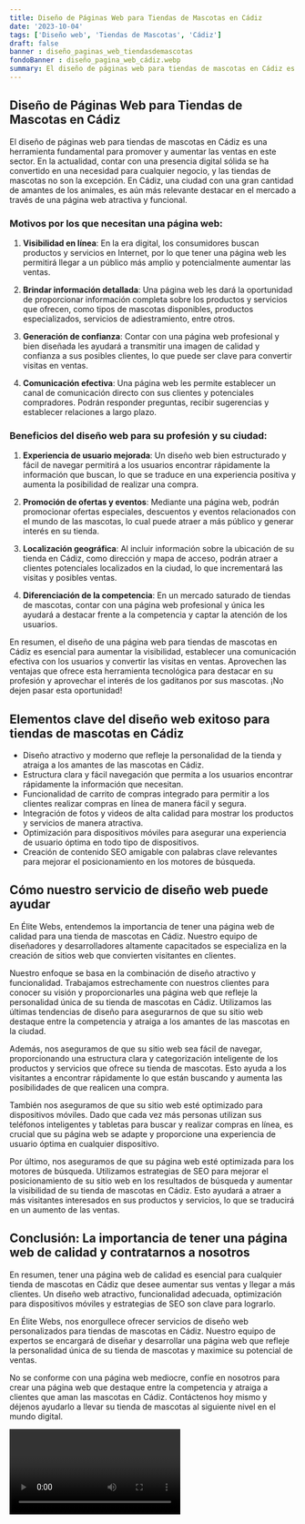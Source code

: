 ```yaml
---
title: Diseño de Páginas Web para Tiendas de Mascotas en Cádiz
date: '2023-10-04'
tags: ['Diseño web', 'Tiendas de Mascotas', 'Cádiz']
draft: false
banner : diseño_paginas_web_tiendasdemascotas
fondoBanner : diseño_pagina_web_cádiz.webp
summary: El diseño de páginas web para tiendas de mascotas en Cádiz es una herramienta fundamental para promover y aumentar las ventas en este sector. En la actualidad, contar con una presencia digital sólida se ha convertido en una necesidad para cualquier negocio, y las tiendas de mascotas no son la excepción. En Cádiz, una ciudad con una gran cantidad de amantes de los animales, es aún más relevante destacar en el mercado a través de una página web atractiva y funcional.
---
```


## Diseño de Páginas Web para Tiendas de Mascotas en Cádiz

El diseño de páginas web para tiendas de mascotas en Cádiz es una herramienta fundamental para promover y aumentar las ventas en este sector. En la actualidad, contar con una presencia digital sólida se ha convertido en una necesidad para cualquier negocio, y las tiendas de mascotas no son la excepción. En Cádiz, una ciudad con una gran cantidad de amantes de los animales, es aún más relevante destacar en el mercado a través de una página web atractiva y funcional.

### Motivos por los que necesitan una página web:

1. **Visibilidad en línea**: En la era digital, los consumidores buscan productos y servicios en Internet, por lo que tener una página web les permitirá llegar a un público más amplio y potencialmente aumentar las ventas.

2. **Brindar información detallada**: Una página web les dará la oportunidad de proporcionar información completa sobre los productos y servicios que ofrecen, como tipos de mascotas disponibles, productos especializados, servicios de adiestramiento, entre otros.

3. **Generación de confianza**: Contar con una página web profesional y bien diseñada les ayudará a transmitir una imagen de calidad y confianza a sus posibles clientes, lo que puede ser clave para convertir visitas en ventas.

4. **Comunicación efectiva**: Una página web les permite establecer un canal de comunicación directo con sus clientes y potenciales compradores. Podrán responder preguntas, recibir sugerencias y establecer relaciones a largo plazo.

### Beneficios del diseño web para su profesión y su ciudad:

1. **Experiencia de usuario mejorada**: Un diseño web bien estructurado y fácil de navegar permitirá a los usuarios encontrar rápidamente la información que buscan, lo que se traduce en una experiencia positiva y aumenta la posibilidad de realizar una compra.

2. **Promoción de ofertas y eventos**: Mediante una página web, podrán promocionar ofertas especiales, descuentos y eventos relacionados con el mundo de las mascotas, lo cual puede atraer a más público y generar interés en su tienda.

3. **Localización geográfica**: Al incluir información sobre la ubicación de su tienda en Cádiz, como dirección y mapa de acceso, podrán atraer a clientes potenciales localizados en la ciudad, lo que incrementará las visitas y posibles ventas.

4. **Diferenciación de la competencia**: En un mercado saturado de tiendas de mascotas, contar con una página web profesional y única les ayudará a destacar frente a la competencia y captar la atención de los usuarios.

En resumen, el diseño de una página web para tiendas de mascotas en Cádiz es esencial para aumentar la visibilidad, establecer una comunicación efectiva con los usuarios y convertir las visitas en ventas. Aprovechen las ventajas que ofrece esta herramienta tecnológica para destacar en su profesión y aprovechar el interés de los gaditanos por sus mascotas. ¡No dejen pasar esta oportunidad!

<GifSeo />

<Cta />

## Elementos clave del diseño web exitoso para tiendas de mascotas en Cádiz

- Diseño atractivo y moderno que refleje la personalidad de la tienda y atraiga a los amantes de las mascotas en Cádiz.
- Estructura clara y fácil navegación que permita a los usuarios encontrar rápidamente la información que necesitan.
- Funcionalidad de carrito de compras integrado para permitir a los clientes realizar compras en línea de manera fácil y segura.
- Integración de fotos y videos de alta calidad para mostrar los productos y servicios de manera atractiva.
- Optimización para dispositivos móviles para asegurar una experiencia de usuario óptima en todo tipo de dispositivos.
- Creación de contenido SEO amigable con palabras clave relevantes para mejorar el posicionamiento en los motores de búsqueda.

## Cómo nuestro servicio de diseño web puede ayudar

En Élite Webs, entendemos la importancia de tener una página web de calidad para una tienda de mascotas en Cádiz. Nuestro equipo de diseñadores y desarrolladores altamente capacitados se especializa en la creación de sitios web que convierten visitantes en clientes.

Nuestro enfoque se basa en la combinación de diseño atractivo y funcionalidad. Trabajamos estrechamente con nuestros clientes para conocer su visión y proporcionarles una página web que refleje la personalidad única de su tienda de mascotas en Cádiz. Utilizamos las últimas tendencias de diseño para asegurarnos de que su sitio web destaque entre la competencia y atraiga a los amantes de las mascotas en la ciudad.

Además, nos aseguramos de que su sitio web sea fácil de navegar, proporcionando una estructura clara y categorización inteligente de los productos y servicios que ofrece su tienda de mascotas. Esto ayuda a los visitantes a encontrar rápidamente lo que están buscando y aumenta las posibilidades de que realicen una compra.

También nos aseguramos de que su sitio web esté optimizado para dispositivos móviles. Dado que cada vez más personas utilizan sus teléfonos inteligentes y tabletas para buscar y realizar compras en línea, es crucial que su página web se adapte y proporcione una experiencia de usuario óptima en cualquier dispositivo.

Por último, nos aseguramos de que su página web esté optimizada para los motores de búsqueda. Utilizamos estrategias de SEO para mejorar el posicionamiento de su sitio web en los resultados de búsqueda y aumentar la visibilidad de su tienda de mascotas en Cádiz. Esto ayudará a atraer a más visitantes interesados en sus productos y servicios, lo que se traducirá en un aumento de las ventas.

## Conclusión: La importancia de tener una página web de calidad y contratarnos a nosotros

En resumen, tener una página web de calidad es esencial para cualquier tienda de mascotas en Cádiz que desee aumentar sus ventas y llegar a más clientes. Un diseño web atractivo, funcionalidad adecuada, optimización para dispositivos móviles y estrategias de SEO son clave para lograrlo.

En Élite Webs, nos enorgullece ofrecer servicios de diseño web personalizados para tiendas de mascotas en Cádiz. Nuestro equipo de expertos se encargará de diseñar y desarrollar una página web que refleje la personalidad única de su tienda de mascotas y maximice su potencial de ventas.

No se conforme con una página web mediocre, confíe en nosotros para crear una página web que destaque entre la competencia y atraiga a clientes que aman las mascotas en Cádiz. Contáctenos hoy mismo y déjenos ayudarlo a llevar su tienda de mascotas al siguiente nivel en el mundo digital.

<Video />

<CtaBot job='Tiendas de Mascotas' city='Cádiz'/>

<Gmaps query='Cádiz+españa+maps' />